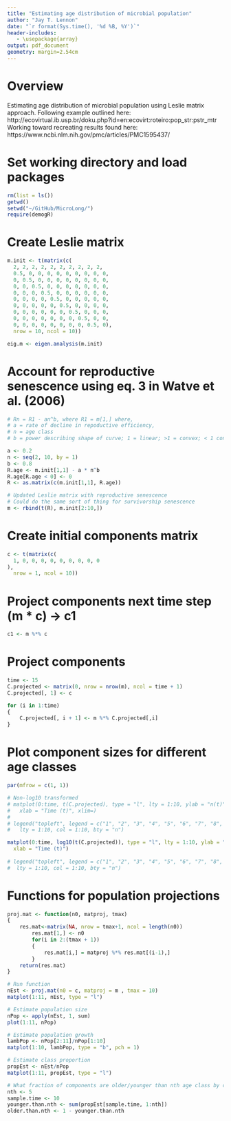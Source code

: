 ```yaml
---
title: "Estimating age distribution of microbial population"
author: "Jay T. Lennon"
date: "`r format(Sys.time(), '%d %B, %Y')`"
header-includes:
   - \usepackage{array}
output: pdf_document
geometry: margin=2.54cm
---
```


# Overview
Estimating age distribution of microbial population using Leslie matrix approach.
Following example outlined here:
http://ecovirtual.ib.usp.br/doku.php?id=en:ecovirt:roteiro:pop_str:pstr_mtr
Working toward recreating results found here: 
https://www.ncbi.nlm.nih.gov/pmc/articles/PMC1595437/

# Set working directory and load packages
```r
rm(list = ls())
getwd()
setwd("~/GitHub/MicroLong/")
require(demogR)
```

# Create Leslie matrix
```r
m.init <- t(matrix(c(
  2, 2, 2, 2, 2, 2, 2, 2, 2, 2,
  0.5, 0, 0, 0, 0, 0, 0, 0, 0, 0,
  0, 0.5, 0, 0, 0, 0, 0, 0, 0, 0,
  0, 0, 0.5, 0, 0, 0, 0, 0, 0, 0, 
  0, 0, 0, 0.5, 0, 0, 0, 0, 0, 0,
  0, 0, 0, 0, 0.5, 0, 0, 0, 0, 0, 
  0, 0, 0, 0, 0, 0.5, 0, 0, 0, 0,
  0, 0, 0, 0, 0, 0, 0.5, 0, 0, 0,
  0, 0, 0, 0, 0, 0, 0, 0.5, 0, 0,
  0, 0, 0, 0, 0, 0, 0, 0, 0.5, 0),
  nrow = 10, ncol = 10)) 

eig.m <- eigen.analysis(m.init)
```

# Account for reproductive senescence using eq. 3 in Watve et al. (2006)
```r
# Rn = R1 - an^b, where R1 = m[1,] where,
# a = rate of decline in repoductive efficiency,
# n = age class
# b = power describing shape of curve; 1 = linear; >1 = convex; < 1 concave

a <- 0.2
n <- seq(2, 10, by = 1)
b <- 0.8
R.age <- m.init[1,1] - a * n^b
R.age[R.age < 0] <- 0
R <- as.matrix(c(m.init[1,1], R.age))

# Updated Leslie matrix with reproductive senescence
# Could do the same sort of thing for survivorship senescence
m <- rbind(t(R), m.init[2:10,])
```

# Create initial components matrix
```r
c <- t(matrix(c(
  1, 0, 0, 0, 0, 0, 0, 0, 0, 0 
),
  nrow = 1, ncol = 10)) 
```

# Project components next time step (m * c) -> c1
```r
c1 <- m %*% c
```

# Project components
```r
time <- 15
C.projected <- matrix(0, nrow = nrow(m), ncol = time + 1)
C.projected[, 1] <- c

for (i in 1:time)
{
	C.projected[, i + 1] <- m %*% C.projected[,i]
}
```

# Plot component sizes for different age classes 
```r
par(mfrow = c(1, 1))

# Non-log10 transformed
# matplot(0:time, t(C.projected), type = "l", lty = 1:10, ylab = "n(t)", 
#   xlab = "Time (t)", xlim=)
# 
# legend("topleft", legend = c("1", "2", "3", "4", "5", "6", "7", "8", "9", "10"),
#   lty = 1:10, col = 1:10, bty = "n")

matplot(0:time, log10(t(C.projected)), type = "l", lty = 1:10, ylab = "n(t)", 
  xlab = "Time (t)")
  
# legend("topleft", legend = c("1", "2", "3", "4", "5", "6", "7", "8", "9", "10"),
#  lty = 1:10, col = 1:10, bty = "n")
```

# Functions for population projections
```r
proj.mat <- function(n0, matproj, tmax)
{
	res.mat<-matrix(NA, nrow = tmax+1, ncol = length(n0))
		res.mat[1,] <- n0
		for(i in 2:(tmax + 1))
		{
			res.mat[i,] = matproj %*% res.mat[(i-1),]
		}
	return(res.mat)
}

# Run function
nEst <- proj.mat(n0 = c, matproj = m , tmax = 10)
matplot(1:11, nEst, type = "l")

# Estimate population size
nPop <- apply(nEst, 1, sum)
plot(1:11, nPop)

# Estimate population growth
lambPop <- nPop[2:11]/nPop[1:10]
matplot(1:10, lambPop, type = "b", pch = 1)

# Estimate class proportion
propEst <- nEst/nPop
matplot(1:11, propEst, type = "l")

# What fraction of components are older/younger than nth age class by certain sample time?
nth <- 5
sample.time <- 10
younger.than.nth <- sum(propEst[sample.time, 1:nth])
older.than.nth <- 1 - younger.than.nth
```